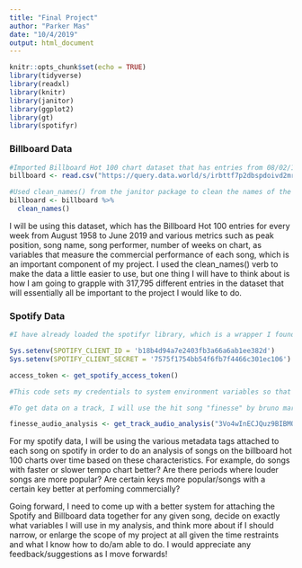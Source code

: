 ```yaml
---
title: "Final Project"
author: "Parker Mas"
date: "10/4/2019"
output: html_document
---
```


```r
knitr::opts_chunk$set(echo = TRUE)
library(tidyverse)
library(readxl)
library(knitr)
library(janitor)
library(ggplot2)
library(gt)
library(spotifyr)
```

### Billboard Data 

```r
#Imported Billboard Hot 100 chart dataset that has entries from 08/02/1958 to 06/22/2019 for each week (chart is updated weekly)
billboard <- read.csv("https://query.data.world/s/irbttf7p2dbspdoivd2mrdy67nosle", header=TRUE, stringsAsFactors=FALSE)

#Used clean_names() from the janitor package to clean the names of the data
billboard <- billboard %>%
  clean_names()

```

I will be using this dataset, which has the Billboard Hot 100 entries for every week from August 1958 to June 2019 and various metrics such as peak position, song name, song performer, number of weeks on chart, as variables that measure the commercial performance of each song, which is an important component of my project. I used the clean_names() verb to make the data a little easier to use, but one thing I will have to think about is how I am going to grapple with 317,795 different entries in the dataset that will essentially all be important to the project I would like to do.

### Spotify Data

```r
#I have already loaded the spotifyr library, which is a wrapper I found on the internet that will allow me to take data from the spotify API in bulk. 

Sys.setenv(SPOTIFY_CLIENT_ID = 'b18b4d94a7e2403fb3a66a6ab1ee382d')
Sys.setenv(SPOTIFY_CLIENT_SECRET = '7575f1754bb54f6fb7f4466c301ec106')

access_token <- get_spotify_access_token()

#This code sets my credentials to system environment variables so that I can more easily interact with the Spotify API (I don't fully understand it, but it seems to work!).

#To get data on a track, I will use the hit song "finesse" by bruno mars as a test.

finesse_audio_analysis <- get_track_audio_analysis("3Vo4wInECJQuz9BIBMOu8i")

```

For my spotify data, I will be using the various metadata tags attached to each song on spotify in order to do an analysis of songs on the billboard hot 100 charts over time  based on these characteristics. For example, do songs with faster or slower tempo chart better? Are there periods where louder songs are more popular? Are certain keys more popular/songs with a certain key better at perfoming commercially?

Going forward, I need to come up with a better system for attaching the Spotify and Billboard data together for any given song, decide on exactly what variables I will use in my analysis, and think more about if I should narrow, or enlarge the scope of my project at all given the time restraints and what I know how to do/am able to do. I would appreciate any feedback/suggestions as I move forwards!
